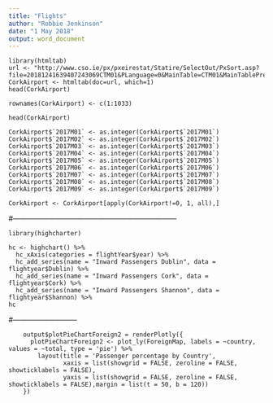 ---
title: "Flights"
author: "Robbie Jenkinson"
date: "1 May 2018"
output: word_document
---


```
library(htmltab)
url <- "http://www.cso.ie/px/pxeirestat/Statire/SelectOut/PxSort.asp?file=20181241639407243069CTM01&PLanguage=0&MainTable=CTM01&MainTablePrestext=Passenger%20Movement%20(Number)&potsize=9297"
CorkAirport <- htmltab(doc=url, which=1)
head(CorkAirport)

rownames(CorkAirport) <- c(1:1033)

head(CorkAirport)

CorkAirport$`2017M01` <- as.integer(CorkAirport$`2017M01`)
CorkAirport$`2017M02` <- as.integer(CorkAirport$`2017M02`)
CorkAirport$`2017M03` <- as.integer(CorkAirport$`2017M03`)
CorkAirport$`2017M04` <- as.integer(CorkAirport$`2017M04`)
CorkAirport$`2017M05` <- as.integer(CorkAirport$`2017M05`)
CorkAirport$`2017M06` <- as.integer(CorkAirport$`2017M06`)
CorkAirport$`2017M07` <- as.integer(CorkAirport$`2017M07`)
CorkAirport$`2017M08` <- as.integer(CorkAirport$`2017M08`)
CorkAirport$`2017M09` <- as.integer(CorkAirport$`2017M09`)

CorkAirport <- CorkAirport[apply(CorkAirport!=0, 1, all),]

```
#---------------------------------------------------------------------

```
library(highcharter)

hc <- highchart() %>%
  hc_xAxis(categories = flightYear$year) %>%
  hc_add_series(name = "Inward Passengers Dublin", data = flightyear$Dublin) %>%
  hc_add_series(name = "Inward Passengers Cork", data = flightyear$Cork) %>%
  hc_add_series(name = "Inward Passengers Shannon", data = flightyear$Shannon) %>%
hc

```

#---------------------------

```
    output$plotPieChartForeign2 = renderPlotly({
      plotPieChartForeign2 <- plot_ly(ForeignMap, labels = ~country, values = ~total, type = 'pie') %>%
        layout(title = 'Passenger percentage by Country',
               xaxis = list(showgrid = FALSE, zeroline = FALSE, showticklabels = FALSE),
               yaxis = list(showgrid = FALSE, zeroline = FALSE, showticklabels = FALSE),margin = list(t = 50, b = 120))
    })
    
```


